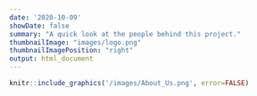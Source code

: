 ```yaml
---
date: '2020-10-09'
showDate: false
summary: "A quick look at the people behind this project."
thumbnailImage: "images/logo.png"
thumbnailImagePosition: "right"
output: html_document
---
```


```r
knitr::include_graphics('/images/About_Us.png', error=FALSE)
```